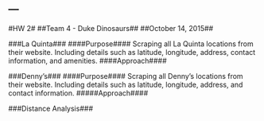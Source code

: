 ---
---
#HW 2#
##Team 4 - Duke Dinosaurs##
##October 14, 2015##

###La Quinta###
####Purpose####
Scraping all La Quinta locations from their website. Including details such as latitude, longitude, address, contact information, and amenities.\newline
####Approach####\newline


###Denny's###
####Purpose####
Scraping all Denny's locations from their website. Including details such as latitude, longitude, address, and contact information.\newline
#####Approach####\newline

###Distance Analysis###

